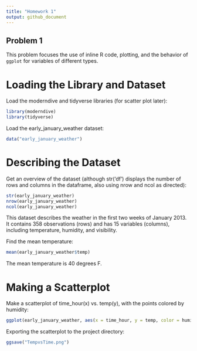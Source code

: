 ```yaml
---
title: "Homework 1"
output: github_document
---
```


## Problem 1

This problem focuses the use of inline R code, plotting, and the behavior of `ggplot` for variables of different types.

# Loading the Library and Dataset

Load the moderndive and tidyverse libraries (for scatter plot later):
```r
library(moderndive)
library(tidyverse)
```

Load the early_january_weather dataset:
```r
data("early_january_weather")
```

# Describing the Dataset

Get an overview of the dataset (although str('df') displays the number of rows and columns in the dataframe, also using nrow and ncol as directed):
```r
str(early_january_weather)
nrow(early_january_weather)
ncol(early_january_weather)
```

This dataset describes the weather in the first two weeks of January 2013. It contains 358 observations (rows) and has 15 variables (columns), including temperature, humidity, and visibility.

Find the mean temperature:
```r
mean(early_january_weather$temp)
```

The mean temperature is 40 degrees F. 

# Making a Scatterplot

Make a scatterplot of time_hour(x) vs. temp(y), with the points colored by humidity: 

```r
ggplot(early_january_weather, aes(x = time_hour, y = temp, color = humid)) + geom_point()
```

Exporting the scatterplot to the project directory:
```r
ggsave("TempvsTime.png")
```



